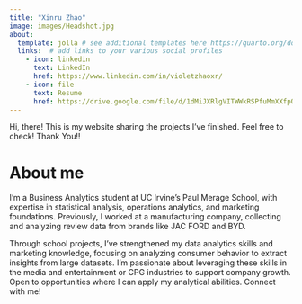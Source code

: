 ```yaml
---
title: "Xinru Zhao"
image: images/Headshot.jpg
about:
  template: jolla # see additional templates here https://quarto.org/docs/websites/website-about.html
  links:  # add links to your various social profiles
    - icon: linkedin
      text: LinkedIn
      href: https://www.linkedin.com/in/violetzhaoxr/
    - icon: file
      text: Resume
      href: https://drive.google.com/file/d/1dMiJXRlgVITWWkRSPfuMmXXfpOXyS58K/view?usp=sharing
---
```



Hi, there! This is my website sharing the projects I've finished. Feel free to check! Thank You!!

# About me
I’m a Business Analytics student at UC Irvine’s Paul Merage School, with expertise in statistical analysis, operations analytics, and marketing foundations. Previously, I worked at a manufacturing company, collecting and analyzing review data from brands like JAC FORD and BYD. 

Through school projects, I’ve strengthened my data analytics skills and marketing knowledge, focusing on analyzing consumer behavior to extract insights from large datasets. I’m passionate about leveraging these skills in the media and entertainment or CPG industries to support company growth. Open to opportunities where I can apply my analytical abilities. Connect with me!



